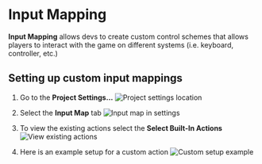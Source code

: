 # Input Mapping
**Input Mapping** allows devs to create custom control schemes that allows players to interact with the game on different systems (i.e. keyboard, controller, etc.)

## Setting up custom input mappings

1. Go to the **Project Settings...**
![Project settings location](./assets/project-settings.png)

2. Select the **Input Map** tab
![Input map in settings](./assets/input-map.png)

3. To view the existing actions select the **Select Built-In Actions**
![View existing actions](./assets/view-existing-actions.png)

4. Here is an example setup for a custom action
![Custom setup example](./assets/custom-setup-example.png)